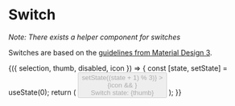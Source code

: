 
<Meta title="Styles/Components/Switch" />

# Switch

_Note: There exists a <LinkTo kind="components-switch">helper component for switches</LinkTo>_

Switches are based on the [guidelines from Material Design 3](https://m3.material.io/components/switch/specs).

<Canvas>
  <Story
    name="Switch"
    args={{
      selection: false,
      thumb: "left",
      disabled: false,
      icon: false,
    }}
    argTypes={{
      thumb: {
        options: ["left", "right", "center"],
        control: {
          type: "radio",
        },
      },
    }}
  >
    {({ selection, thumb, disabled, icon }) => {
      const [state, setState] = useState(0);
      return (
        <button
          className="switch"
          data-selection={selection ? "true" : "false"}
          data-thumb={thumb}
          disabled={disabled}
          onClick={() => setState((state + 1) % 3)}
        >
          <div className="switch-track"></div>
          <div
            className={classNames("switch-thumb", {
              "switch-thumb-icon": icon,
            })}
          >
            {icon && <Check />}
          </div>
          <span className="sr-only">Switch state: {thumb}</span>
        </button>
      );
    }}
  </Story>
</Canvas>
